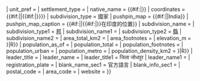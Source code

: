 {{Infobox settlement
| name                   = {{{name|{{PAGENAME}}}}}
| unit_pref              = {{{unit_pref|}}}
| settlement_type        = {{{type|}}}
| native_name            = {{#if:{{{native_name|}}}|{{lower|0.25em|{{{native_name}}}}}}}
| coordinates            = {{#if:{{{coordinates|}}}|{{{coordinates}}}|{{#if:{{{latd|}}}|{{Coord|{{{latd}}}|{{{latm|}}}|{{{lats|}}}|N|{{{longd|}}}|{{{longm|}}}|{{{longs|}}}|E|region:IN|display=it}}}}}}
| subdivision_type       = 國家
| pushpin_map            = {{#if:{{{pushpin_map|}}}|{{{pushpin_map}}}|India}}
| pushpin_map_caption    = {{#if:{{{pushpin_map_caption|}}}|{{{pushpin_map_caption}}}|{{#if:{{{name|}}}|{{{name}}}}}在印度的位置}}
| subdivision_name       = {{IND}}
| subdivision_type1      = [[印度的邦和中央直辖区|邦]]
| subdivision_name1      = {{{state_name|}}}
| subdivision_type2      = [[印度行政区划|縣]]
| subdivision_name2      = {{{district|}}}
| area_total_km2         = {{formatnum:{{{area_total|}}}|R}}
| area_footnotes         = {{{area_footnotes|}}}
| elevation_m            = {{formatnum:{{{elevation_m|{{{altitude|}}}}}}|R}}
| population_as_of       = {{{population_as_of|}}}
| population_total       = {{formatnum:{{{population_total|}}}|R}}
| population_footnotes   = {{{population_footnotes|}}}
| population_urban       = {{formatnum:{{{population_urban|}}}|R}}
| population_metro       = {{formatnum:{{{population_urban|}}}|R}}
| population_density_km2 = {{formatnum:{{{population_density|{{{population_density_km2|}}}}}}|R}}
| leader_title           = {{{leader_title|}}}
| leader_name            = {{{leader_name|}}}
| leader_title1          = जिला जोधपुर {{{leader_title1|}}}
| leader_name1           = {{{leader_name1|}}}
| registration_plate     = {{{vehicle_code_range|}}}
| blank_name_sec1        = 官方語言
| blank_info_sec1        = {{{official_languages|}}}
| postal_code            = {{{postal_code|}}}
| area_code              = {{{area_telephone|}}}
| website                = {{{website|}}}
}}<noinclude>{{documentation}}</noinclude>